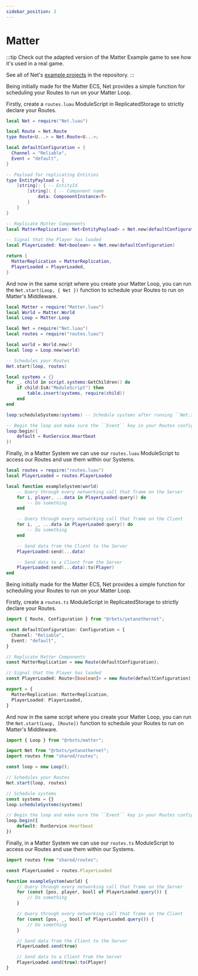 ```yaml
---
sidebar_position: 2
---
```



# Matter

:::tip
Check out the adapted version of the Matter Example game to see how it's used in a real game.

See all of Net's [example projects](https://github.com/YetAnotherClown/YetAnotherNet/tree/main/examples) in the repository.
:::

<Tabs>
<TabItem value="lua" label="Luau" default>

Being initially made for the Matter ECS, Net provides a simple function for scheduling your Routes to run on your Matter Loop.

Firstly, create a ``routes.luau`` ModuleScript in ReplicatedStorage to strictly declare your Routes.

```lua title="routes.luau"
local Net = require("Net.luau")

local Route = Net.Route
type Route<U...> = Net.Route<U...>;

local defaultConfiguration = {
  Channel = "Reliable",
  Event = "default",
}

-- Payload for replicating Entities
type EntityPayload = {
    [string]: { -- EntityId
        [string]: { -- Component name
            data: ComponentInstance<T>
        }
    }
}

-- Replicate Matter Components
local MatterReplication: Net<EntityPayload> = Net.new(defaultConfiguration)

-- Signal that the Player has loaded
local PlayerLoaded: Net<boolean> = Net.new(defaultConfiguration)

return {
  MatterReplication = MatterReplication,
  PlayerLoaded = PlayerLoaded,
}
```

And now in the same script where you create your Matter Loop, you can run the ``Net.start(Loop, { Net })``
function to schedule your Routes to run on Matter's Middleware.

```lua title="init.server.luau / init.client.luau"
local Matter = require("Matter.luau")
local World = Matter.World
local Loop = Matter.Loop

local Net = require("Net.luau")
local routes = require("routes.luau")

local world = World.new()
local loop = Loop.new(world)

-- Schedules your Routes
Net.start(loop, routes)

local systems = {}
for _, child in script.systems:GetChildren() do
    if child:IsA("ModuleScript") then
        table.insert(systems, require(child))
    end
end

loop:scheduleSystems(systems) -- Schedule systems after running ``Net.start()``

-- Begin the loop and make sure the ``Event`` key in your Routes configuration are added here
loop:begin({
    default = RunService.Heartbeat
})
```

Finally, in a Matter System we can use our ``routes.luau`` ModuleScript to access our Routes and
use them within our Systems.

```lua title="systems/exampleSystem.luau"
local routes = require("routes.luau")
local PlayerLoaded = routes.PlayerLoaded

local function exampleSystem(world)
    -- Query through every networking call that frame on the Server
    for i, player, ...data in PlayerLoaded:query() do
        -- Do something
    end

    -- Query through every networking call that frame on the Client
    for i, _, ...data in PlayerLoaded:query() do
        -- Do something
    end

    -- Send data from the Client to the Server
    PlayerLoaded:send(...data)

    -- Send data to a Client from the Server
    PlayerLoaded:send(...data):to(Player)
end
```

</TabItem>
<TabItem value="ts" label="Typescript">

Being initially made for the Matter ECS, Net provides a simple function for scheduling your Routes to run on your Matter Loop.

Firstly, create a ``routes.ts`` ModuleScript in ReplicatedStorage to strictly declare your Routes.

```ts title="routes.ts"
import { Route, Configuration } from "@rbxts/yetanothernet";

const defaultConfiguration: Configuration = {
  Channel: "Reliable",
  Event: "default",
}

// Replicate Matter Components
const MatterReplication = new Route(defaultConfiguration);

// Signal that the Player has loaded
const PlayerLoaded: Route<[boolean]> = new Route(defaultConfiguration);

export = {
  MatterReplication: MatterReplication,
  PlayerLoaded: PlayerLoaded,
}
```

And now in the same script where you create your Matter Loop, you can run the ``Net.start(Loop, [Route])``
function to schedule your Routes to run on Matter's Middleware.

```ts title="main.server.ts / main.client.ts"
import { Loop } from "@rbxts/matter";

import Net from "@rbxts/yetanothernet";
import routes from "shared/routes";

const loop = new Loop();

// Schedules your Routes
Net.start(loop, routes)

// Schedule systems
const systems = {}
loop.scheduleSystems(systems)

// Begin the loop and make sure the ``Event`` key in your Routes configuration are added here
loop.begin({
    default: RunService.Heartbeat
})
```

Finally, in a Matter System we can use our ``routes.ts`` ModuleScript to access our Routes and
use them within our Systems.

```ts title="systems/exampleSystem.ts"
import routes from "shared/routes";

const PlayerLoaded = routes.PlayerLoaded

function exampleSystem(world) {
    // Query through every networking call that frame on the Server
    for (const [pos, player, bool] of PlayerLoaded.query()) {
        // Do something
    }

    // Query through every networking call that frame on the Client
    for (const [pos, _, bool] of PlayerLoaded.query()) {
        // Do something
    }

    // Send data from the Client to the Server
    PlayerLoaded.send(true)

    // Send data to a Client from the Server
    PlayerLoaded.send(true):to(Player)
}
```

</TabItem>
</Tabs>

